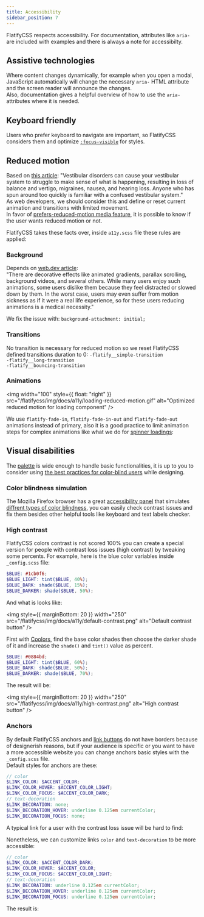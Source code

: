 ```yaml
---
title: Accessibility
sidebar_position: 7
---
```



FlatifyCSS respects accessibility. For documentation, attributes like `aria-` are included with examples and there is always a note for accessibilty.

## Assistive technologies

Where content changes dynamically, for example when you open a modal, JavaScript automatically will change the necessary `aria-` HTML attribute and the screen reader will announce the changes.  
Also, documentation gives a helpful overview of how to use the `aria-` attributes where it is needed.

## Keyboard friendly

Users who prefer keyboard to navigate are important, so FlatifyCSS considers them and optimize [`:focus-visible`](https://developer.mozilla.org/en-US/docs/Web/CSS/:focus-visible) for styles.

## Reduced motion

Based on [this article](https://css-tricks.com/introduction-reduced-motion-media-query/): "Vestibular disorders can cause your vestibular system to struggle to make sense of what is happening, resulting in loss of balance and vertigo, migraines, nausea, and hearing loss. Anyone who has spun around too quickly is familiar with a confused vestibular system."  
As web developers, we should consider this and define or reset current animation and transitions with limited movement.  
In favor of [prefers-reduced-motion media feature](https://developer.mozilla.org/en-US/docs/Web/CSS/@media/prefers-reduced-motion), it is possible to know if the user wants reduced motion or not.

FlatifyCSS takes these facts over, inside `a11y.scss` file these rules are applied:

### Background

Depends on [web.dev article](https://web.dev/prefers-reduced-motion/):  
"There are decorative effects like animated gradients, parallax scrolling, background videos, and several others. While many users enjoy such animations, some users dislike them because they feel distracted or slowed down by them. In the worst case, users may even suffer from motion sickness as if it were a real life experience, so for these users reducing animations is a medical necessity."

We fix the issue with: `background-attachment: initial;`

### Transitions

No transition is necessary for reduced motion so we reset FlatifyCSS defined transitions duration to 0:
`-flatify__simple-transition`  
`-flatify__long-transition`  
`-flatify__bouncing-transition`

### Animations

<img
  width="100"
  style={{ float: "right" }}
  src="/flatifycss/img/docs/a11y/loading-reduced-motion.gif"
  alt="Optimized reduced motion for loading component"
/>

We use `flatify-fade-in`, `flatify-fade-in-out` and `flatify-fade-out` animations instead of primary, also it is a good practice to limit animation steps for complex animations like what we do for [spinner loadings](/docs/components/loading):

## Visual disabilities

The [palette](/docs/overview/colors) is wide enough to handle basic functionalities, it is up to you to consider using [the best practices for color-blind users](https://www.smashingmagazine.com/2016/06/improving-color-accessibility-for-color-blind-users/) while designing.

### Color blindness simulation

The Mozilla Firefox browser has a great [accessibility panel](https://developer.mozilla.org/en-US/docs/Tools/Accessibility_inspector/Simulation) that simulates [diffrent types of color blindness](https://www.color-blindness.com/types-of-color-blindness/), you can easily check contrast issues and fix them besides other helpful tools like keyboard and text labels checker.

<Picture
  spacing="1.5em"
  background="white"
  src="/flatifycss/img/docs/a11y/color-normal.jpg"
  alt="Visual disabilities - Normal"
  desc="Normal"
/>
<Picture
  spacing="1.5em"
  background="white"
  src="/flatifycss/img/docs/a11y/color-no-red.jpg"
  alt="Visual disabilities - No red color"
  desc="No red color (Protanopia)"
/>
<Picture
  spacing="1.5em"
  background="white"
  src="/flatifycss/img/docs/a11y/color-no-green.jpg"
  alt="Visual disabilities - No green color"
  desc="No green color (Deuteranopia)"
/>
<Picture
  spacing="1.5em"
  background="white"
  src="/flatifycss/img/docs/a11y/color-no-blue.jpg"
  alt="Visual disabilities - No blue color"
  desc="No blue color (Tritanopia)"
/>
<Picture
  spacing="1.5em"
  background="white"
  src="/flatifycss/img/docs/a11y/no-color.jpg"
  alt="Visual disabilities - No color"
  desc="No color"
/>
<Picture
  spacing="1.5em"
  background="white"
  src="/flatifycss/img/docs/a11y/color-contrast-loss.jpg"
  alt="Visual disabilities - Constrast loss"
  desc="Constrast loss"
/>

### High contrast

FlatifyCSS colors contrast is not scored 100% you can create a special version for people with contrast loss issues (high contrast) by tweaking some percents. For example, here is the blue color variables inside `_config.scss` file:

```scss title="_config.scss"
$BLUE: #1cb0f6;
$BLUE_LIGHT: tint($BLUE, 40%);
$BLUE_DARK: shade($BLUE, 15%);
$BLUE_DARKER: shade($BLUE, 50%);
```

And what is looks like:

<img
  style={{ marginBottom: 20 }}
  width="250"
  src="/flatifycss/img/docs/a11y/default-contrast.png"
  alt="Default contrast button"
/>

First with [Coolors](https://coolors.co/1cb0f6), find the base color shades then choose the darker shade of it and increase the `shade()` and `tint()` value as percent.

```scss title="_config.scss"
$BLUE: #0884bd;
$BLUE_LIGHT: tint($BLUE, 60%);
$BLUE_DARK: shade($BLUE, 50%);
$BLUE_DARKER: shade($BLUE, 70%);
```

The result will be:

<img
  style={{ marginBottom: 20 }}
  width="250"
  src="/flatifycss/img/docs/a11y/high-contrast.png"
  alt="High contrast button"
/>

### Anchors

By default FlatifyCSS anchors and [link buttons](/docs/components/buttons/button#buttons-priority) do not have borders because of designerish reasons, but if your audience is specific or you want to have a more accessible website you can change anchors basic styles with the `_config.scss` file.  
Default styles for anchors are these:

```scss title="_config.scss"
// color
$LINK_COLOR: $ACCENT_COLOR;
$LINK_COLOR_HOVER: $ACCENT_COLOR_LIGHT;
$LINK_COLOR_FOCUS: $ACCENT_COLOR_DARK;
// text-decoration
$LINK_DECORATION: none;
$LINK_DECORATION_HOVER: underline 0.125em currentColor;
$LINK_DECORATION_FOCUS: none;
```

A typical link for a user with the contrast loss issue will be hard to find:

<Picture spacing="1.5em" src="/flatifycss/img/docs/a11y/link-default.png" alt="Default link" />

Nonetheless, we can customize links `color` and `text-decoration` to be more accessible: 

```scss title="_config.scss"
// color
$LINK_COLOR: $ACCENT_COLOR_DARK;
$LINK_COLOR_HOVER: $ACCENT_COLOR;
$LINK_COLOR_FOCUS: $ACCENT_COLOR_LIGHT;
// text-decoration
$LINK_DECORATION: underline 0.125em currentColor;
$LINK_DECORATION_HOVER: underline 0.125em currentColor;
$LINK_DECORATION_FOCUS: underline 0.125em currentColor;
```

The result is:
<Picture spacing="1.5em" src="/flatifycss/img/docs/a11y/link-custom.png" alt="Custom link" />
